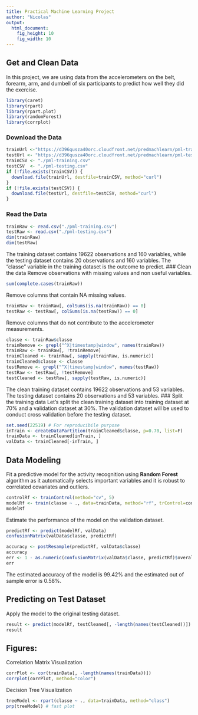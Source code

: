 ```yaml
---
title: Practical Machine Learning Project
author: "Nicolas"
output:
  html_document:
    fig_height: 10
    fig_width: 10
---
```


## Get and Clean Data  
In this project, we are using data from the accelerometers on the belt, forearm, arm, and dumbell of six participants to predict how well they did the exercise.  
```r
library(caret)
library(rpart)
library(rpart.plot)
library(randomForest)
library(corrplot)
```
### Download the Data
```r
trainUrl <-"https://d396qusza40orc.cloudfront.net/predmachlearn/pml-training.csv"
testUrl <- "https://d396qusza40orc.cloudfront.net/predmachlearn/pml-testing.csv"
trainCSV <- "./pml-training.csv"
testCSV  <- "./pml-testing.csv"
if (!file.exists(trainCSV)) {
  download.file(trainUrl, destfile=trainCSV, method="curl")
}
if (!file.exists(testCSV)) {
  download.file(testUrl, destfile=testCSV, method="curl")
}
```  
### Read the Data
```r
trainRaw <- read.csv("./pml-training.csv")
testRaw <- read.csv("./pml-testing.csv")
dim(trainRaw)
dim(testRaw)
```
The training dataset contains 19622 observations and 160 variables, while the testing dataset contains 20 observations and 160 variables. The "classe" variable in the training dataset is the outcome to predict. 
### Clean the data
Remove observations with missing values and non useful variables.
```r
sum(complete.cases(trainRaw))
```
Remove columns that contain NA missing values.
```r
trainRaw <- trainRaw[, colSums(is.na(trainRaw)) == 0] 
testRaw <- testRaw[, colSums(is.na(testRaw)) == 0] 
```  
Remove columns that do not contribute to the accelerometer measurements.
```r
classe <- trainRaw$classe
trainRemove <- grepl("^X|timestamp|window", names(trainRaw))
trainRaw <- trainRaw[, !trainRemove]
trainCleaned <- trainRaw[, sapply(trainRaw, is.numeric)]
trainCleaned$classe <- classe
testRemove <- grepl("^X|timestamp|window", names(testRaw))
testRaw <- testRaw[, !testRemove]
testCleaned <- testRaw[, sapply(testRaw, is.numeric)]
```
The clean training dataset contains 19622 observations and 53 variables. 
The testing dataset contains 20 observations and 53 variables. 
### Split the training data
Let's split the clean training dataset into training dataset at 70% and a validation dataset at 30%. 
The validation dataset will be used to conduct cross validation before the testing dataset.  
```r
set.seed(22519) # For reproducibile purpose
inTrain <- createDataPartition(trainCleaned$classe, p=0.70, list=F)
trainData <- trainCleaned[inTrain, ]
valData <- trainCleaned[-inTrain, ]
```

## Data Modeling
Fit a predictive model for the activity recognition using **Random Forest** algorithm as it automatically selects important variables and it is robust to correlated covariates and outliers. 
```r
controlRf <- trainControl(method="cv", 5)
modelRf <- train(classe ~ ., data=trainData, method="rf", trControl=controlRf, ntree=250)
modelRf
```
Estimate the performance of the model on the validation dataset.  
```r
predictRf <- predict(modelRf, valData)
confusionMatrix(valData$classe, predictRf)
```
```r
accuracy <- postResample(predictRf, valData$classe)
accuracy
err <- 1 - as.numeric(confusionMatrix(valData$classe, predictRf)$overall[1])
err
```
The estimated accuracy of the model is 99.42% and the estimated out of sample error is 0.58%.

## Predicting on Test Dataset
Apply the model to the original testing dataset.  
```r
result <- predict(modelRf, testCleaned[, -length(names(testCleaned))])
result
```  

## Figures:
Correlation Matrix Visualization  
```r
corrPlot <- cor(trainData[, -length(names(trainData))])
corrplot(corrPlot, method="color")
```
Decision Tree Visualization
```r
treeModel <- rpart(classe ~ ., data=trainData, method="class")
prp(treeModel) # fast plot
```